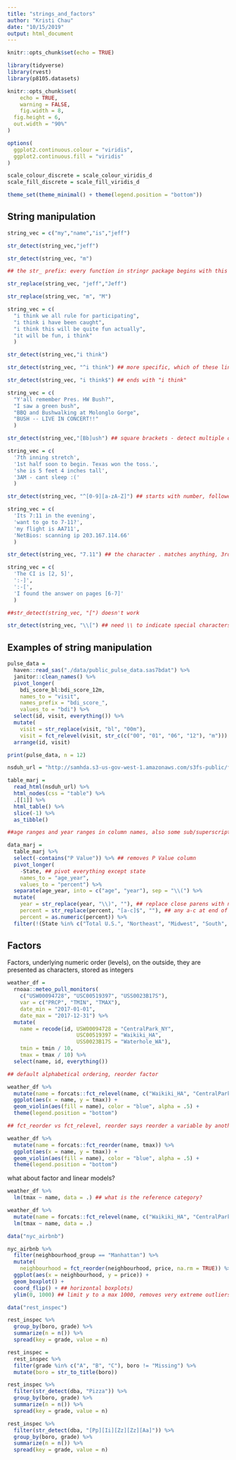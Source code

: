 ```yaml
---
title: "strings_and_factors"
author: "Kristi Chau"
date: "10/15/2019"
output: html_document
---
```


```r
knitr::opts_chunk$set(echo = TRUE)

library(tidyverse)
library(rvest)
library(p8105.datasets)

knitr::opts_chunk$set(
	echo = TRUE,
	warning = FALSE,
	fig.width = 8, 
  fig.height = 6,
  out.width = "90%"
)

options(
  ggplot2.continuous.colour = "viridis",
  ggplot2.continuous.fill = "viridis"
)

scale_colour_discrete = scale_colour_viridis_d
scale_fill_discrete = scale_fill_viridis_d

theme_set(theme_minimal() + theme(legend.position = "bottom"))
```

## String manipulation

```r
string_vec = c("my","name","is","jeff")

str_detect(string_vec,"jeff")

str_detect(string_vec, "m")

## the str_ prefix: every function in stringr package begins with this


```

```r
str_replace(string_vec, "jeff","Jeff")

str_replace(string_vec, "m", "M")
```

```r
string_vec = c(
  "i think we all rule for participating",
  "i think i have been caught",
  "i think this will be quite fun actually",
  "it will be fun, i think"
  )

str_detect(string_vec,"i think")

str_detect(string_vec, "^i think") ## more specific, which of these lines start with "i think"

str_detect(string_vec, "i think$") ## ends with "i think"
```

```r
string_vec = c(
  "Y'all remember Pres. HW Bush?",
  "I saw a green bush",
  "BBQ and Bushwalking at Molonglo Gorge",
  "BUSH -- LIVE IN CONCERT!!"
  )

str_detect(string_vec,"[Bb]ush") ## square brackets - detect multiple options; in this example upper/lowercase "b"s
```

```r
string_vec = c(
  '7th inning stretch',
  '1st half soon to begin. Texas won the toss.',
  'she is 5 feet 4 inches tall',
  '3AM - cant sleep :('
  )

str_detect(string_vec, "^[0-9][a-zA-Z]") ## starts with number, followed by any alphabet character, don't need to separate ranges within a bracket
```

```r
string_vec = c(
  'Its 7:11 in the evening',
  'want to go to 7-11?',
  'my flight is AA711',
  'NetBios: scanning ip 203.167.114.66'
  )

str_detect(string_vec, "7.11") ## the character . matches anything, 3rd string doesn't match bc there is no character between 7 and 11. Finds a single character, not any length of character between
```

```r
string_vec = c(
  'The CI is [2, 5]',
  ':-]',
  ':-[',
  'I found the answer on pages [6-7]'
  )

##str_detect(string_vec, "[") doesn't work

str_detect(string_vec, "\\[") ## need \\ to indicate special characters, \ by itself is also a special character...
```


## Examples of string manipulation

```r
pulse_data = 
  haven::read_sas("./data/public_pulse_data.sas7bdat") %>%
  janitor::clean_names() %>%
  pivot_longer(
    bdi_score_bl:bdi_score_12m,
    names_to = "visit", 
    names_prefix = "bdi_score_",
    values_to = "bdi") %>%
  select(id, visit, everything()) %>%
  mutate(
    visit = str_replace(visit, "bl", "00m"),
    visit = fct_relevel(visit, str_c(c("00", "01", "06", "12"), "m"))) %>%
  arrange(id, visit)

print(pulse_data, n = 12)
```

```r
nsduh_url = "http://samhda.s3-us-gov-west-1.amazonaws.com/s3fs-public/field-uploads/2k15StateFiles/NSDUHsaeShortTermCHG2015.htm"

table_marj = 
  read_html(nsduh_url) %>% 
  html_nodes(css = "table") %>% 
  .[[1]] %>%
  html_table() %>%
  slice(-1) %>%
  as_tibble()

##age ranges and year ranges in column names, also some sub/superscripts converted into characters in data
```

```r
data_marj = 
  table_marj %>%
  select(-contains("P Value")) %>% ## removes P Value column
  pivot_longer(
    -State, ## pivot everything except state
    names_to = "age_year", 
    values_to = "percent") %>%
  separate(age_year, into = c("age", "year"), sep = "\\(") %>%
  mutate(
    year = str_replace(year, "\\)", ""), ## replace close parens with nothing
    percent = str_replace(percent, "[a-c]$", ""), ## any a-c at end of string, only place I expect a character to show up is at the end
    percent = as.numeric(percent)) %>%
  filter(!(State %in% c("Total U.S.", "Northeast", "Midwest", "South", "West")))
```


## Factors

Factors, underlying numeric order (levels), on the outside, they are presented as characters, stored as integers

```r
weather_df = 
  rnoaa::meteo_pull_monitors(
    c("USW00094728", "USC00519397", "USS0023B17S"),
    var = c("PRCP", "TMIN", "TMAX"), 
    date_min = "2017-01-01",
    date_max = "2017-12-31") %>%
  mutate(
    name = recode(id, USW00094728 = "CentralPark_NY", 
                      USC00519397 = "Waikiki_HA",
                      USS0023B17S = "Waterhole_WA"),
    tmin = tmin / 10,
    tmax = tmax / 10) %>%
  select(name, id, everything())
```

```r
## default alphabetical ordering, reorder factor

weather_df %>%
  mutate(name = forcats::fct_relevel(name, c("Waikiki_HA", "CentralPark_NY", "Waterhole_WA"))) %>% 
  ggplot(aes(x = name, y = tmax)) + 
  geom_violin(aes(fill = name), color = "blue", alpha = .5) + 
  theme(legend.position = "bottom")
```

```r
## fct_reorder vs fct_relevel, reorder says reorder a variable by another variable order (in this case, uses the median tmax for each location)

weather_df %>%
  mutate(name = forcats::fct_reorder(name, tmax)) %>% 
  ggplot(aes(x = name, y = tmax)) + 
  geom_violin(aes(fill = name), color = "blue", alpha = .5) + 
  theme(legend.position = "bottom")
```

what about factor and linear models?

```r
weather_df %>% 
  lm(tmax ~ name, data = .) ## what is the reference category?

weather_df %>%
  mutate(name = forcats::fct_relevel(name, c("Waikiki_HA", "CentralPark_NY", "Waterhole_WA"))) %>%## releveling changes the reference category
  lm(tmax ~ name, data = .)
```




```r
data("nyc_airbnb")

nyc_airbnb %>%
  filter(neighbourhood_group == "Manhattan") %>% 
  mutate(
    neighbourhood = fct_reorder(neighbourhood, price, na.rm = TRUE)) %>% 
  ggplot(aes(x = neighbourhood, y = price)) +
  geom_boxplot() +
  coord_flip() + ## horizontal boxplots)
  ylim(0, 1000) ## limit y to a max 1000, removes very extreme outliers
```

```r
data("rest_inspec")

rest_inspec %>% 
  group_by(boro, grade) %>% 
  summarize(n = n()) %>% 
  spread(key = grade, value = n)
```

```r
rest_inspec =
  rest_inspec %>%
  filter(grade %in% c("A", "B", "C"), boro != "Missing") %>% 
  mutate(boro = str_to_title(boro))
```

```r
rest_inspec %>% 
  filter(str_detect(dba, "Pizza")) %>% 
  group_by(boro, grade) %>% 
  summarize(n = n()) %>% 
  spread(key = grade, value = n)
```

```r
rest_inspec %>% 
  filter(str_detect(dba, "[Pp][Ii][Zz][Zz][Aa]")) %>% 
  group_by(boro, grade) %>% 
  summarize(n = n()) %>% 
  spread(key = grade, value = n)
```

